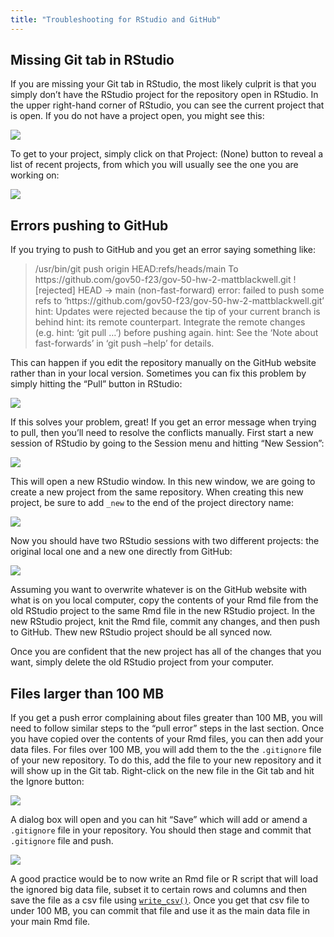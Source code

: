 ```yaml
---
title: "Troubleshooting for RStudio and GitHub"
---
```


## Missing Git tab in RStudio

If you are missing your Git tab in RStudio, the most likely culprit is that you simply don't have the RStudio project for the repository open in RStudio. In the upper right-hand corner of RStudio, you can see the current project that is open. If you do not have a project open, you might see this:

![](/img/no_project.png)

To get to your project, simply click on that Project: (None) button to reveal a list of recent projects, from which you will usually see the one you are working on:

![](/img/project_list.png)


## Errors pushing to GitHub

If you trying to push to GitHub and you get an error saying something like:

> /usr/bin/git push origin HEAD:refs/heads/main To https://github.com/gov50-f23/gov-50-hw-2-mattblackwell.git ! [rejected] HEAD -> main (non-fast-forward) error: failed to push some refs to 'https://github.com/gov50-f23/gov-50-hw-2-mattblackwell.git' hint: Updates were rejected because the tip of your current branch is behind hint: its remote counterpart. Integrate the remote changes (e.g. hint: 'git pull ...') before pushing again. hint: See the 'Note about fast-forwards' in 'git push --help' for details.

This can happen if you edit the repository manually on the GitHub website rather than in your local version. Sometimes you can fix this problem by simply hitting the "Pull" button in RStudio:

![](/img/pull.png)

If this solves your problem, great! If you get an error message when trying to pull, then you'll need to resolve the conflicts manually. First start a new session of RStudio by going to the Session menu and hitting "New Session":

![](/img/new_session.png)

This will open a new RStudio window. In this new window, we are going to create a new project from the same repository. When creating this new project, be sure to add `_new` to the end of the project directory name:

![](/img/new_clone.png)

Now you should have two RStudio sessions with two different projects: the original local one and a new one directly from GitHub:

![](/img/both_projects.png)

Assuming you want to overwrite whatever is on the GitHub website with what is on you local computer, copy the contents of your Rmd file from the old RStudio project to the same Rmd file in the new RStudio project. In the new RStudio project, knit the Rmd file, commit any changes, and then push to GitHub. Thew new RStudio project should be all synced now. 

Once you are confident that the new project has all of the changes that you want, simply delete the old RStudio project from your computer. 


## Files larger than 100 MB

If you get a push error complaining about files greater than 100 MB, you will need to follow similar steps to the "pull error" steps in the last section. Once you have copied over the contents of your Rmd files, you can then add your data files. For files over 100 MB, you will add them to the the `.gitignore` file of your new repository. To do this, add the file to your new repository and it will show up in the Git tab. Right-click on the new file in the Git tab and hit the Ignore button:

![](/img/gitignore.png)

A dialog box will open and you can hit "Save" which will add or amend a `.gitignore` file in your repository. You should then stage and commit that `.gitignore` file and push. 

![](/img/committing-gitignore.png)

A good practice would be to now write an Rmd file or R script that will load the ignored big data file, subset it to certain rows and columns and then save the file as a csv file using [`write_csv()`](https://readr.tidyverse.org/reference/write_delim.html). Once you get that csv file to under 100 MB, you can commit that file and use it as the main data file in your main Rmd file. 
